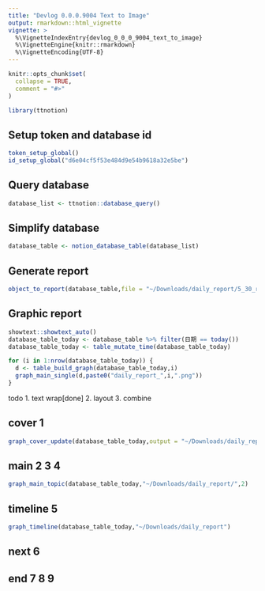```yaml
---
title: "Devlog 0.0.0.9004 Text to Image"
output: rmarkdown::html_vignette
vignette: >
  %\VignetteIndexEntry{devlog_0_0_0_9004_text_to_image}
  %\VignetteEngine{knitr::rmarkdown}
  %\VignetteEncoding{UTF-8}
---
```


```r
knitr::opts_chunk$set(
  collapse = TRUE,
  comment = "#>"
)
```

```r
library(ttnotion)
```


## Setup token and database id
```r
token_setup_global()
id_setup_global("d6e04cf5f53e484d9e54b9618a32e5be")
```

## Query database
```r
database_list <- ttnotion::database_query()
```

## Simplify database
```r
database_table <- notion_database_table(database_list)
```

## Generate report
```r
object_to_report(database_table,file = "~/Downloads/daily_report/5_30_report.txt")
```

## Graphic report
```r
showtext::showtext_auto()
database_table_today <- database_table %>% filter(日期 == today())
database_table_today <- table_mutate_time(database_table_today)
```


```r
for (i in 1:nrow(database_table_today)) {
  d <- table_build_graph(database_table_today,i)
  graph_main_single(d,paste0("daily_report_",i,".png"))
}


```

todo 
1. text wrap[done]
2. layout
3. combine

## cover 1
```r
graph_cover_update(database_table_today,output = "~/Downloads/daily_report/")
```


## main 2 3 4

```r
graph_main_topic(database_table_today,"~/Downloads/daily_report/",2)
```


## timeline 5
```r
graph_timeline(database_table_today,"~/Downloads/daily_report")
```

## next 6

## end 7 8 9
